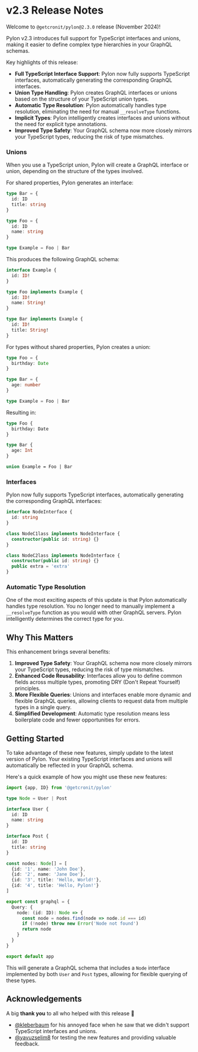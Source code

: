 # v2.3 Release Notes

Welcome to `@getcronit/pylon@2.3.0` release (November 2024)!

Pylon v2.3 introduces full support for TypeScript interfaces and unions, making it easier to define complex type hierarchies in your GraphQL schemas.

Key highlights of this release:

- **Full TypeScript Interface Support**: Pylon now fully supports TypeScript interfaces, automatically generating the corresponding GraphQL interfaces.
- **Union Type Handling**: Pylon creates GraphQL interfaces or unions based on the structure of your TypeScript union types.
- **Automatic Type Resolution**: Pylon automatically handles type resolution, eliminating the need for manual `__resolveType` functions.
- **Implicit Types**: Pylon intelligently creates interfaces and unions without the need for explicit type annotations.
- **Improved Type Safety**: Your GraphQL schema now more closely mirrors your TypeScript types, reducing the risk of type mismatches.

### Unions

When you use a TypeScript union, Pylon will create a GraphQL interface or union, depending on the structure of the types involved.

For shared properties, Pylon generates an interface:

```typescript
type Bar = {
  id: ID
  title: string
}

type Foo = {
  id: ID
  name: string
}

type Example = Foo | Bar
```

This produces the following GraphQL schema:

```graphql
interface Example {
  id: ID!
}

type Foo implements Example {
  id: ID!
  name: String!
}

type Bar implements Example {
  id: ID!
  title: String!
}
```

For types without shared properties, Pylon creates a union:

```typescript
type Foo = {
  birthday: Date
}

type Bar = {
  age: number
}

type Example = Foo | Bar
```

Resulting in:

```graphql
type Foo {
  birthday: Date
}

type Bar {
  age: Int
}

union Example = Foo | Bar
```

### Interfaces

Pylon now fully supports TypeScript interfaces, automatically generating the corresponding GraphQL interfaces:

```typescript
interface NodeInterface {
  id: string
}

class NodeC1lass implements NodeInterface {
  constructor(public id: string) {}
}

class NodeC2lass implements NodeInterface {
  constructor(public id: string) {}
  public extra = 'extra'
}
```

### Automatic Type Resolution

One of the most exciting aspects of this update is that Pylon automatically handles type resolution. You no longer need to manually implement a `__resolveType` function as you would with other GraphQL servers. Pylon intelligently determines the correct type for you.

## Why This Matters

This enhancement brings several benefits:

1. **Improved Type Safety**: Your GraphQL schema now more closely mirrors your TypeScript types, reducing the risk of type mismatches.
2. **Enhanced Code Reusability**: Interfaces allow you to define common fields across multiple types, promoting DRY (Don't Repeat Yourself) principles.
3. **More Flexible Queries**: Unions and interfaces enable more dynamic and flexible GraphQL queries, allowing clients to request data from multiple types in a single query.
4. **Simplified Development**: Automatic type resolution means less boilerplate code and fewer opportunities for errors.

## Getting Started

To take advantage of these new features, simply update to the latest version of Pylon. Your existing TypeScript interfaces and unions will automatically be reflected in your GraphQL schema.

Here's a quick example of how you might use these new features:

```typescript
import {app, ID} from '@getcronit/pylon'

type Node = User | Post

interface User {
  id: ID
  name: string
}

interface Post {
  id: ID
  title: string
}

const nodes: Node[] = [
  {id: '1', name: 'John Doe'},
  {id: '2', name: 'Jane Doe'},
  {id: '3', title: 'Hello, World!'},
  {id: '4', title: 'Hello, Pylon!'}
]

export const graphql = {
  Query: {
    node: (id: ID): Node => {
      const node = nodes.find(node => node.id === id)
      if (!node) throw new Error('Node not found')
      return node
    }
  }
}

export default app
```

This will generate a GraphQL schema that includes a `Node` interface implemented by both `User` and `Post` types, allowing for flexible querying of these types.

## Acknowledgements

A big **thank you** to all who helped with this release 💛

- [@kleberbaum](https://github.com/kleberbaum) for his annoyed face when he saw that we didn't support TypeScript interfaces and unions.
- [@yavuzselim8](https://github.com/yavuzselim8) for testing the new features and providing valuable feedback.
